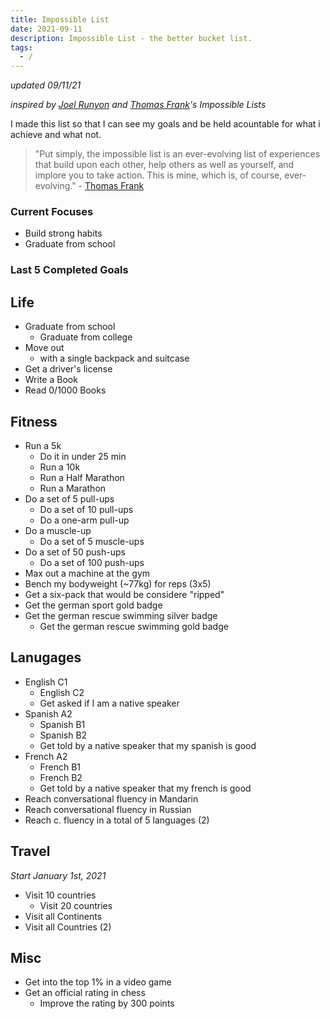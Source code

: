```yaml
---
title: Impossible List
date: 2021-09-11
description: Impossible List - the better bucket list.
tags:
  - /
---
```


*updated 09/11/21*

*inspired by [Joel Runyon](https://impossiblehq.com/impossible-list/) and [Thomas Frank](https://collegeinfogeek.com/about/meet-the-author/my-impossible-list/)'s Impossible Lists*

I made this list so that I can see my goals and be held acountable for what i achieve and what not.

> "Put simply, the impossible list is an ever-evolving list of experiences that build upon each other, help others as well as yourself, and implore you to take action. This is mine, which is, of course, ever-evolving." - [Thomas Frank](https://collegeinfogeek.com/about/meet-the-author/my-impossible-list/)

### Current Focuses

* Build strong habits
* Graduate from school

### Last 5 Completed Goals


## Life
* Graduate from school
  * Graduate from college
* Move out
  * with a single backpack and suitcase
* Get a driver's license
* Write a Book
* Read 0/1000 Books

## Fitness
* Run a 5k
  * Do it in under 25 min
  * Run a 10k
  * Run a Half Marathon
  * Run a Marathon
* Do a set of 5 pull-ups
  * Do a set of 10 pull-ups
  * Do a one-arm pull-up
* Do a muscle-up
  * Do a set of 5 muscle-ups
* Do a set of 50 push-ups
  * Do a set of 100 push-ups
* Max out a machine at the gym
* Bench my bodyweight (~77kg) for reps (3x5)
* Get a six-pack that would be considere "ripped"
* Get the german sport gold badge
* Get the german rescue swimming silver badge
  * Get the german rescue swimming gold badge

## Lanugages
* English C1
  * English C2
  * Get asked if I am a native speaker
* Spanish A2
  * Spanish B1
  * Spanish B2
  * Get told by a native speaker that my spanish is good
* French A2
  * French B1
  * French B2
  * Get told by a native speaker that my french is good
* Reach conversational fluency in Mandarin
* Reach conversational fluency in Russian
* Reach c. fluency in a total of 5 languages (2)

## Travel
*Start January 1st, 2021*

* Visit 10 countries
  * Visit 20 countries
* Visit all Continents
* Visit all Countries (2)

## Misc
* Get into the top 1% in a video game
* Get an official rating in chess
  * Improve the rating by 300 points